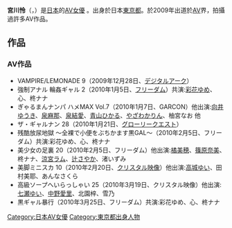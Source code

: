 {{AV女優
|名前=宮川 怜
|ふりがな=みやかわ れい
|別名=
|愛称=
|生年=
|生月=
|生日=
|出身地={{JPN}}・[[東京都|東京都]]
|血液型=
|時点=2009年
|身長=158
|体重=47
|バスト=85
|ウエスト=60
|ヒップ=87
|カップ=
|身体備考
|ジャンル=[[日本成人影片|AV]]
|AV出演期間=2009年 - 
|専属契約=
|活動備考=
|他の活動=
|その他=
}}
{{japanese|japanese=宮川怜|kana=みやかわ れい|romaji= }}
'''宮川怜'''（{{lang-ja|みやかわ れい}}，{{bd|1986年|12月12日|||}}）是[[日本|日本]]的[[AV女優|AV女優]] 。出身於日本[[東京都|東京都]]。於2009年出道於[[AV|AV]]界，拍攝過許多AV作品。

== 作品 == 
=== AV作品 === 
* VAMPIRE/LEMONADE 9（2009年12月28日、[[デジタルアーク|デジタルアーク]]）
* 強制アナル 輪姦ギャル 2（2010年1月5日、[[フリーダム_(アダルトビデオ)|フリーダム]]）共演:[[彩花ゆめ|彩花ゆめ]]、心、柊ナナ
* ぎゃるまんナンパ ハメMAX Vol.7（2010年1月7日、GARCON）他出演:[[向井ゆうき|向井ゆうき]]、[[泉麻那|泉麻那]]、[[泉結愛|泉結愛]]、[[青山ひかる_(AV女優)|青山ひかる]]、[[やざわかりん|やざわかりん]]、柚宮なお 他
* ザ・ギャルナン 28（2010年1月21日、[[グローリークエスト|グローリークエスト]]）
* 残酷放尿地獄 ～全裸で小便をぶちかます黒GAL～（2010年2月5日、フリーダム）共演:彩花ゆめ、心、柊ナナ
* 美少女の足裏 20（2010年2月5日、フリーダム）他出演:[[橘美穂|橘美穂]]、[[篠原奈美|篠原奈美]]、柊ナナ、[[涼宮ラム|涼宮ラム]]、[[辻さやか|辻さやか]]、渚いずみ
* 美脚ミニスカ 10（2010年2月20日、[[クリスタル映像|クリスタル映像]]）他出演:[[高城ゆい|高城ゆい]]、田村美耶、あんなさくら
* 高級ソープへいらっしゃい 25（2010年3月19日、クリスタル映像）他出演:[[羽田未来|七瀬ゆい]]、[[中野愛里|中野愛里]]、北園梓、雪乃
* 黒ギャル暴行（2010年3月25日、フリーダム）共演:彩花ゆめ、心、柊ナナ



{{DEFAULTSORT:Miyakawa rei}}
[[Category:日本AV女優|Category:日本AV女優]]
[[Category:東京都出身人物|Category:東京都出身人物]]
